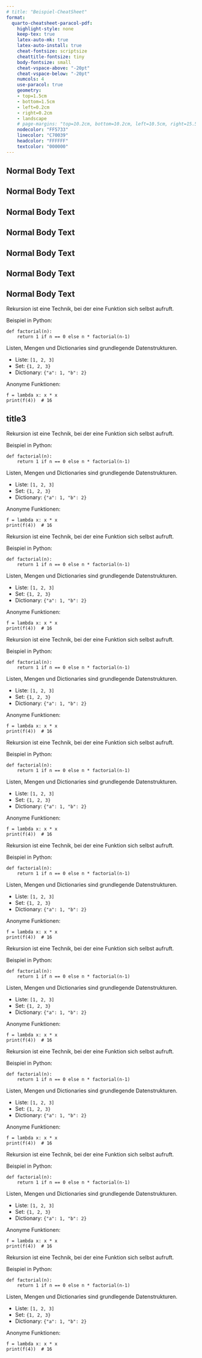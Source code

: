 ---
# title: "Beispiel-CheatSheet"
format:
  quarto-cheatsheet-paracol-pdf:
    highlight-style: none
    keep-tex: true
    latex-auto-mk: true
    latex-auto-install: true
    cheat-fontsize: scriptsize
    cheattitle-fontsize: tiny
    body-fontsize: small
    cheat-vspace-above: "-20pt"
    cheat-vspace-below: "-20pt"
    numcols: 4
    use-paracol: true
    geometry:
    - top=1.5cm
    - bottom=1.5cm
    - left=0.2cm
    - right=0.2cm
    - landscape
    # page-margins: "top=10.2cm, bottom=10.2cm, left=10.5cm, right=15.5cm"
    nodecolor: "FF5733"
    linecolor: "C70039"
    headcolor: "FFFFFF"
    textcolor: "000000"
---

## Normal Body Text
## Normal Body Text
## Normal Body Text
## Normal Body Text
## Normal Body Text
## Normal Body Text
## Normal Body Text


::: {.cheat title="Rekursion (1.1)" column="1"}
Rekursion ist eine Technik, bei der eine Funktion sich selbst aufruft.

Beispiel in Python:

```
def factorial(n):
    return 1 if n == 0 else n * factorial(n-1)
```
:::


::: {.cheat title="Datenstrukturen (2.1)" column="2"}
Listen, Mengen und Dictionaries sind grundlegende Datenstrukturen.

- Liste: `[1, 2, 3]`
- Set: `{1, 2, 3}`
- Dictionary: `{"a": 1, "b": 2}`
:::

::: {.cheat title="Lambda-Funktionen (2.2)" column="2"}
Anonyme Funktionen:

```
f = lambda x: x * x
print(f(4))  # 16
```
:::

## title3

::: {.cheat title="Rekursion (1.2)" column="1"}
Rekursion ist eine Technik, bei der eine Funktion sich selbst aufruft.

Beispiel in Python:

```
def factorial(n):
    return 1 if n == 0 else n * factorial(n-1)
```
:::


::: {.cheat title="Datenstrukturen (2.3)" column="2"}
Listen, Mengen und Dictionaries sind grundlegende Datenstrukturen.

- Liste: `[1, 2, 3]`
- Set: `{1, 2, 3}`
- Dictionary: `{"a": 1, "b": 2}`
:::

::: {.cheat title="Lambda-Funktionen (2.4)" column="2"}
Anonyme Funktionen:

```
f = lambda x: x * x
print(f(4))  # 16
```
:::


::: {.cheat title="Rekursion (1.3)" column="1"}
Rekursion ist eine Technik, bei der eine Funktion sich selbst aufruft.

Beispiel in Python:

```
def factorial(n):
    return 1 if n == 0 else n * factorial(n-1)
```
:::


::: {.cheat title="Datenstrukturen (2.5)" column="2"}
Listen, Mengen und Dictionaries sind grundlegende Datenstrukturen.

- Liste: `[1, 2, 3]`
- Set: `{1, 2, 3}`
- Dictionary: `{"a": 1, "b": 2}`
:::

::: {.cheat title="Lambda-Funktionen (2.6)" column="2"}
Anonyme Funktionen:

```
f = lambda x: x * x
print(f(4))  # 16
```
:::


::: {.cheat title="Rekursion (1.4)" column="1"}
Rekursion ist eine Technik, bei der eine Funktion sich selbst aufruft.

Beispiel in Python:

```
def factorial(n):
    return 1 if n == 0 else n * factorial(n-1)
```
:::


::: {.cheat title="Datenstrukturen (2.7)" column="2"}
Listen, Mengen und Dictionaries sind grundlegende Datenstrukturen.

- Liste: `[1, 2, 3]`
- Set: `{1, 2, 3}`
- Dictionary: `{"a": 1, "b": 2}`
:::

::: {.cheat title="Lambda-Funktionen (2.8)" column="2"}
Anonyme Funktionen:

```
f = lambda x: x * x
print(f(4))  # 16
```
:::

::: {.cheat title="Rekursion (1.5)" column="1"}
Rekursion ist eine Technik, bei der eine Funktion sich selbst aufruft.

Beispiel in Python:

```
def factorial(n):
    return 1 if n == 0 else n * factorial(n-1)
```
:::


::: {.cheat title="Datenstrukturen (2.9)" column="2"}
Listen, Mengen und Dictionaries sind grundlegende Datenstrukturen.

- Liste: `[1, 2, 3]`
- Set: `{1, 2, 3}`
- Dictionary: `{"a": 1, "b": 2}`
:::

::: {.cheat title="Lambda-Funktionen (2.10)" column="2"}
Anonyme Funktionen:

```
f = lambda x: x * x
print(f(4))  # 16
```
:::


::: {.cheat title="Rekursion (1.6)" column="1"}
Rekursion ist eine Technik, bei der eine Funktion sich selbst aufruft.

Beispiel in Python:

```
def factorial(n):
    return 1 if n == 0 else n * factorial(n-1)
```
:::


::: {.cheat title="Datenstrukturen (3.1)" column="3"}
Listen, Mengen und Dictionaries sind grundlegende Datenstrukturen.

- Liste: `[1, 2, 3]`
- Set: `{1, 2, 3}`
- Dictionary: `{"a": 1, "b": 2}`
:::

::: {.cheat title="Lambda-Funktionen (3.2)" column="3"}
Anonyme Funktionen:

```
f = lambda x: x * x
print(f(4))  # 16
```
:::

::: {.cheat title="Rekursion (3.3)" column="3"}
Rekursion ist eine Technik, bei der eine Funktion sich selbst aufruft.

Beispiel in Python:

```
def factorial(n):
    return 1 if n == 0 else n * factorial(n-1)
```
:::


::: {.cheat title="Datenstrukturen (1.7)" column="1"}
Listen, Mengen und Dictionaries sind grundlegende Datenstrukturen.

- Liste: `[1, 2, 3]`
- Set: `{1, 2, 3}`
- Dictionary: `{"a": 1, "b": 2}`
:::

::: {.cheat title="Lambda-Funktionen (3.4)" column="3"}
Anonyme Funktionen:

```
f = lambda x: x * x
print(f(4))  # 16
```
:::


::: {.cheat title="Rekursion (3.5)" column="3"}
Rekursion ist eine Technik, bei der eine Funktion sich selbst aufruft.

Beispiel in Python:

```
def factorial(n):
    return 1 if n == 0 else n * factorial(n-1)
```
:::


::: {.cheat title="Datenstrukturen (1.8)" column="1"}
Listen, Mengen und Dictionaries sind grundlegende Datenstrukturen.

- Liste: `[1, 2, 3]`
- Set: `{1, 2, 3}`
- Dictionary: `{"a": 1, "b": 2}`
:::

::: {.cheat title="Lambda-Funktionen (2.11)" column="2"}
Anonyme Funktionen:

```
f = lambda x: x * x
print(f(4))  # 16
```
:::

::: {.cheat title="Rekursion (3.6)" column="3"}
Rekursion ist eine Technik, bei der eine Funktion sich selbst aufruft.

Beispiel in Python:

```
def factorial(n):
    return 1 if n == 0 else n * factorial(n-1)
```
:::


::: {.cheat title="Datenstrukturen (3.7)" column="3"}
Listen, Mengen und Dictionaries sind grundlegende Datenstrukturen.

- Liste: `[1, 2, 3]`
- Set: `{1, 2, 3}`
- Dictionary: `{"a": 1, "b": 2}`
:::

::: {.cheat title="Lambda-Funktionen (1.9)" column="1"}
Anonyme Funktionen:

```
f = lambda x: x * x
print(f(4))  # 16
```
:::


::: {.cheat title="Rekursion (1.10)" column="1"}
Rekursion ist eine Technik, bei der eine Funktion sich selbst aufruft.

Beispiel in Python:

```
def factorial(n):
    return 1 if n == 0 else n * factorial(n-1)
```
:::


::: {.cheat title="Datenstrukturen (2.12)" column="2"}
Listen, Mengen und Dictionaries sind grundlegende Datenstrukturen.

- Liste: `[1, 2, 3]`
- Set: `{1, 2, 3}`
- Dictionary: `{"a": 1, "b": 2}`
:::

::: {.cheat title="Lambda-Funktionen (2.13)" column="2"}
Anonyme Funktionen:

```
f = lambda x: x * x
print(f(4))  # 16
```
:::
